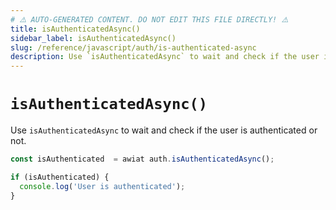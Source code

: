 ```yaml
---
# ⚠️ AUTO-GENERATED CONTENT. DO NOT EDIT THIS FILE DIRECTLY! ⚠️
title: isAuthenticatedAsync()
sidebar_label: isAuthenticatedAsync()
slug: /reference/javascript/auth/is-authenticated-async
description: Use `isAuthenticatedAsync` to wait and check if the user is authenticated or not.
---
```


# `isAuthenticatedAsync()`

Use `isAuthenticatedAsync` to wait and check if the user is authenticated or not.

```ts
const isAuthenticated  = awiat auth.isAuthenticatedAsync();

if (isAuthenticated) {
  console.log('User is authenticated');
}
```
